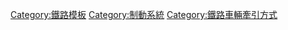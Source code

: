 {{Navbox
|name  = 鐵路制動系統
|title = 鐵路制動系統
|groupstyle = padding:0.35em 1.0em; line-height:1.1em; <!--reduces gap between wrapped groupname lines->
|liststyle  = padding:0.25em 0; line-height:1.4em; <!--otherwise lists can appear to form continuous whole-->

|group1 = 鐵路制動系統種類
|list1  = [[踏面制动]] - [[盘式制动]] - [[手制動]] - [[蒸氣制動]] - [[真空制動]]  - [[空气制动]] - [[直通制動]] - [[自動空氣制動]] - [[Kunze-Knorr制動]] - [[電磁直通制動]] - [[電氣指令式制動]] - [[电阻制动]] - [[再生制動]] - [[引擎制動]] - [[排氣制動]] - [[減速器]] - [[反壓制動]]（[[逆气制动|蒸氣]]、[[反壓制動 (空氣)|空氣]]） - [[涡流制动|旋转涡流制动]] - [[磁轨制动]] - [[涡流制动|线性涡流制动]] - [[空力制動]]

|group2 = 設於車外的制動裝置
|list2  = [[止動楔]] - [[制动靴]] - [[轨道货车制动装置]]

|group3 = 鐵路制動系統製造商
|list3  = [[克诺尔集团]] - [[紐約空氣制動]] - [[西屋空氣制動公司]] - [[西屋制動及信號公司]] - [[西屋空气制動技術]] - [[三菱電機]] - [[納博特斯克]]

|group4 = 其他關於鐵路制動的條目
|list4  = [[應荷重裝置]] - [[超速檢測裝置]] - [[緩急車]] - [[充氣不足]] - [[純電氣制動]] - [[電空協和控制]] - [[緊急制動]] - [[滑動防止装置]] - [[補給制動]] - [[抑速制動]] - [[保安制動]] - [[留置制動]]
}}<noinclude>
[[Category:鐵路模板]]
[[Category:制動系統]]
[[Category:鐵路車輛牽引方式]]

</noinclude>